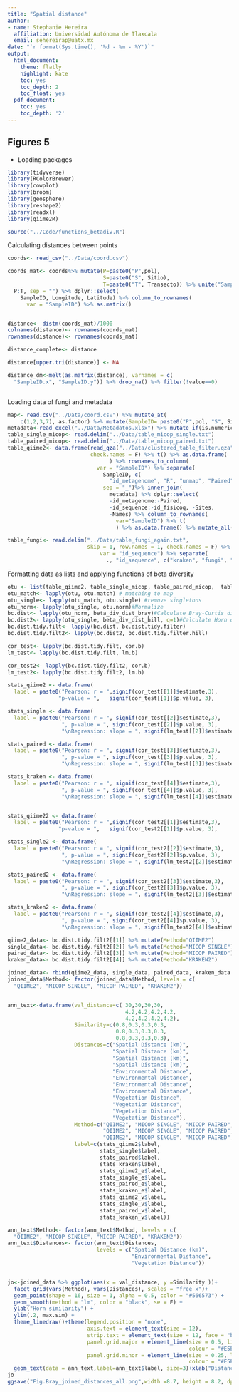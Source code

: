 ```yaml
---
title: "Spatial distance"
author:
- name: Stephanie Hereira
  affiliation: Universidad Autónoma de Tlaxcala
  email: sehereirap@uatx.mx
date: "`r format(Sys.time(), '%d - %m - %Y')`"
output:
  html_document:
    theme: flatly
    highlight: kate
    toc: yes
    toc_depth: 2
    toc_float: yes
  pdf_document:
    toc: yes
    toc_depth: '2'
---
```


## Figures 5
- Loading packages
```r
library(tidyverse)
library(RColorBrewer)
library(cowplot)
library(broom)
library(geosphere)
library(reshape2)
library(readxl)
library(qiime2R)

source("../Code/functions_betadiv.R")
```


Calculating distances between points

```r
coords<- read_csv("../Data/coord.csv")

coords_mat<- coords%>% mutate(P=paste0("P",pol),
                              S=paste0("S", Sitio),
                              T=paste0("T", Transecto)) %>% unite("SampleID", 
  P:T, sep = "") %>% dplyr::select(
    SampleID, Longitude, Latitude) %>% column_to_rownames(
      var = "SampleID") %>% as.matrix() 


distance<- distm(coords_mat)/1000
colnames(distance)<- rownames(coords_mat)
rownames(distance)<- rownames(coords_mat)

distance_complete<- distance

distance[upper.tri(distance)] <- NA 

distance_dm<-melt(as.matrix(distance), varnames = c(
  "SampleID.x", "SampleID.y")) %>% drop_na() %>% filter(!value==0)



```

Loading data of fungi and metadata

```r
map<- read.csv("../Data/coord.csv") %>% mutate_at(
    c(1,2,3,7), as.factor) %>% mutate(SampleID= paste0("P",pol, "S", Sitio,"T", Transecto ))
metadata<-read_excel("../Data/Metadatos.xlsx") %>% mutate_if(is.numeric, as.factor)
table_single_micop<- read.delim("../Data/table_micop_single.txt") 
table_paired_micop<- read.delim("../Data/table_micop_paired.txt")
table_qiime2<- data.frame(read_qza("../Data/clustered_table_filter.qza")$data, 
                          check.names = F) %>% t() %>% as.data.frame(
                                ) %>% rownames_to_column(
                            var = "SampleID") %>% separate(
                              SampleID, c(
                                "id_metagenome", "R", "unmap", "Paired"), 
                              sep = "_")%>% inner_join(
                                metadata) %>% dplyr::select(
                                -id_metagenome:-Paired, 
                                -id_sequence:-id_fisicoq, -Sites, 
                                -Names) %>% column_to_rownames(
                                  var="SampleID") %>% t(
                                  ) %>% as.data.frame() %>% mutate_all(as.numeric)

table_fungi<- read.delim("../Data/table_fungi_again.txt", 
                         skip = 1, row.names = 1, check.names = F) %>% dplyr::select_if( is.numeric)%>% t() %>% as.data.frame() %>% rownames_to_column(
                             var = "id_sequence") %>% separate(
                               ., "id_sequence", c("kraken", "fungi", "id_metagenome", "report", "bracken"),  sep = "_") %>% dplyr::select(-kraken, -fungi, -report, -bracken) %>% full_join( metadata) %>% dplyr::select(-id_sequence:-Transecto, -id_metagenome, -Sites, -id_new, -Names,  -id_fisicoq) %>% column_to_rownames( var = "SampleID") %>% t() %>% as.data.frame() %>% mutate_all(as.numeric)
```

Formatting data as lists and applying functions of beta diversity

```r
otu <- list(table_qiime2, table_single_micop, table_paired_micop,  table_fungi)
otu_match<- lapply(otu, otu.match) # matching to map
otu_single<- lapply(otu_match, otu.single) #remove singletons
otu_norm<- lapply(otu_single, otu.norm)#Normalize
bc.dist<- lapply(otu_norm, beta_div_dist_bray)#Calculate Bray-Curtis dissimilarities 
bc.dist2<- lapply(otu_single, beta_div_dist_hill, q=1)#Calculate Horn dissimilarities 
bc.dist.tidy.filt<- lapply(bc.dist, bc.dist.tidy.filter)
bc.dist.tidy.filt2<- lapply(bc.dist2, bc.dist.tidy.filter.hill)

cor_test<- lapply(bc.dist.tidy.filt, cor.b)
lm_test<- lapply(bc.dist.tidy.filt, lm.b)

cor_test2<- lapply(bc.dist.tidy.filt2, cor.b)
lm_test2<- lapply(bc.dist.tidy.filt2, lm.b)

stats_qiime2 <- data.frame(
  label = paste0("Pearson: r = ",signif(cor_test[[1]]$estimate,3), 
                "p-value = ",   signif(cor_test[[1]]$p.value, 3),                                       "\nRegression: slope = ", signif(lm_test[[1]]$estimate, 3)))

stats_single <- data.frame(
  label = paste0("Pearson: r = ", signif(cor_test[[2]]$estimate,3), 
                 ", p-value = ", signif(cor_test[[2]]$p.value, 3),
                 "\nRegression: slope = ", signif(lm_test[[2]]$estimate, 3)))

stats_paired <- data.frame(
  label = paste0("Pearson: r = ", signif(cor_test[[3]]$estimate,3), 
                 ", p-value = ", signif(cor_test[[3]]$p.value, 3),
                 "\nRegression: slope = ", signif(lm_test[[3]]$estimate, 3)))

stats_kraken <- data.frame(
  label = paste0("Pearson: r = ", signif(cor_test[[4]]$estimate,3), 
                 ", p-value = ", signif(cor_test[[4]]$p.value, 3),
                 "\nRegression: slope = ", signif(lm_test[[4]]$estimate, 3)))


stats_qiime22 <- data.frame(
  label = paste0("Pearson: r = ",signif(cor_test2[[1]]$estimate,3), 
                "p-value = ",   signif(cor_test2[[1]]$p.value, 3),                                       "\nRegression: slope = ", signif(lm_test2[[1]]$estimate, 3)))

stats_single2 <- data.frame(
  label = paste0("Pearson: r = ", signif(cor_test2[[2]]$estimate,3), 
                 ", p-value = ", signif(cor_test2[[2]]$p.value, 3),
                 "\nRegression: slope = ", signif(lm_test2[[2]]$estimate, 3)))

stats_paired2 <- data.frame(
  label = paste0("Pearson: r = ", signif(cor_test2[[3]]$estimate,3), 
                 ", p-value = ", signif(cor_test2[[3]]$p.value, 3),
                 "\nRegression: slope = ", signif(lm_test2[[3]]$estimate, 3)))

stats_kraken2 <- data.frame(
  label = paste0("Pearson: r = ", signif(cor_test2[[4]]$estimate,3), 
                 ", p-value = ", signif(cor_test2[[4]]$p.value, 3),
                 "\nRegression: slope = ", signif(lm_test2[[4]]$estimate, 3)))
```


```r
qiime2_data<- bc.dist.tidy.filt2[[1]] %>% mutate(Method="QIIME2")
single_data<- bc.dist.tidy.filt2[[2]] %>% mutate(Method="MICOP SINGLE")
paired_data<- bc.dist.tidy.filt2[[3]] %>% mutate(Method="MICOP PAIRED")
kraken_data<- bc.dist.tidy.filt2[[4]] %>% mutate(Method="KRAKEN2")

joined_data<- rbind(qiime2_data, single_data, paired_data, kraken_data )
joined_data$Method<- factor(joined_data$Method, levels = c(
  "QIIME2", "MICOP SINGLE", "MICOP PAIRED", "KRAKEN2"))


ann_text<-data.frame(val_distance=c( 30,30,30,30,
                                     4.2,4.2,4.2,4.2,
                                     4.2,4.2,4.2,4.2),
                     Similarity=c(0.8,0.3,0.3,0.3,
                                  0.8,0.3,0.3,0.3,
                                  0.8,0.3,0.3,0.3),
                     Distances=c("Spatial Distance (km)", 
                                 "Spatial Distance (km)", 
                                 "Spatial Distance (km)",
                                 "Spatial Distance (km)",
                                 "Environmental Distance", 
                                 "Environmental Distance", 
                                 "Environmental Distance",
                                 "Environmental Distance",
                                 "Vegetation Distance",
                                 "Vegetation Distance",
                                 "Vegetation Distance",
                                 "Vegetation Distance"),
                     Method=c("QIIME2", "MICOP SINGLE", "MICOP PAIRED", "KRAKEN2",
                              "QIIME2", "MICOP SINGLE", "MICOP PAIRED", "KRAKEN2",
                              "QIIME2", "MICOP SINGLE", "MICOP PAIRED", "KRAKEN2"),
                     label=c(stats_qiime2$label, 
                             stats_single$label, 
                             stats_paired$label, 
                             stats_kraken$label,
                             stats_qiime2_e$label, 
                             stats_single_e$label, 
                             stats_paired_e$label, 
                             stats_kraken_e$label,
                             stats_qiime2_v$label, 
                             stats_single_v$label, 
                             stats_paired_v$label, 
                             stats_kraken_v$label)) 

ann_text$Method<- factor(ann_text$Method, levels = c(
  "QIIME2", "MICOP SINGLE", "MICOP PAIRED", "KRAKEN2"))
ann_text$Distances<- factor(ann_text$Distances,
                            levels = c("Spatial Distance (km)", 
                                       "Environmental Distance", 
                                       "Vegetation Distance"))


jo<-joined_data %>% ggplot(aes(x = val_distance, y =Similarity ))+
  facet_grid(vars(Method), vars(Distances), scales = "free_x")+
  geom_point(shape = 16, size = 1, alpha = 0.5, color = "#566573") +
  geom_smooth(method = "lm", color = "black", se = F) +
  ylab("Horn similarity") +
  ylim(.2, max.sim) +
  theme_linedraw()+theme(legend.position = "none", 
                         axis.text = element_text(size = 12),
                         strip.text = element_text(size = 12, face = "bold.italic"),
                         panel.grid.major = element_line(size = 0.5, linetype = 'solid',
                                                         colour = "#E5E8E8"), 
                         panel.grid.minor = element_line(size = 0.25, linetype = 'solid',
                                                         colour = "#E5E8E8")) +  
  geom_text(data = ann_text,label=ann_text$label, size=3)+xlab("Distances")
jo
ggsave("Fig.Bray_joined_distances_all.png",width =8.7, height = 8.2, dpi = 300, plot = jo, device = "png")


```

